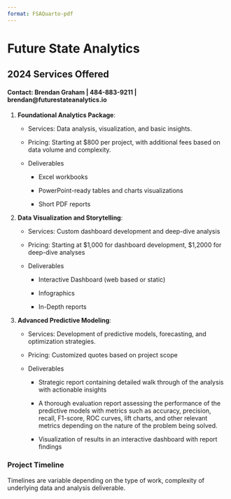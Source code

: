 ```yaml
---
format: FSAQuarto-pdf
---
```


# Future State Analytics

## 2024 Services Offered

#### Contact: Brendan Graham | 484-883-9211 | brendan@futurestateanalytics.io 

1.  **Foundational Analytics Package**:

    -   Services: Data analysis, visualization, and basic insights.

    -   Pricing: Starting at $800 per project, with additional fees based on data volume and complexity.

    -   Deliverables

        -   Excel workbooks

        -   PowerPoint-ready tables and charts visualizations

        -   Short PDF reports

2.  **Data Visualization and Storytelling**:

    -   Services: Custom dashboard development and deep-dive analysis

    -   Pricing: Starting at $1,000 for dashboard development, $1,2000 for deep-dive analyses

    -   Deliverables

        -   Interactive Dashboard (web based or static)

        -   Infographics

        -   In-Depth reports

3.  **Advanced Predictive Modeling**:

    -   Services: Development of predictive models, forecasting, and optimization strategies.

    -   Pricing: Customized quotes based on project scope

    -   Deliverables

        -   Strategic report containing detailed walk through of the analysis with actionable insights

        -   A thorough evaluation report assessing the performance of the predictive models with metrics such as accuracy, precision, recall, F1-score, ROC curves, lift charts, and other relevant metrics depending on the nature of the problem being solved.

        -   Visualization of results in an interactive dashboard with report findings
        
### Project Timeline

Timelines are variable depending on the type of work, complexity of underlying data and analysis deliverable.
